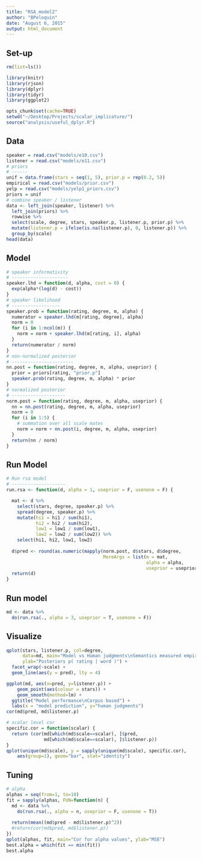 ```yaml
---
title: "RSA_model2"
author: "BPeloquin"
date: "August 6, 2015"
output: html_document
---
```


Set-up
------

```r
rm(list=ls())

library(knitr)
library(rjson)
library(dplyr)
library(tidyr)
library(ggplot2)

opts_chunk$set(cache=TRUE)
setwd("~/Desktop/Projects/scalar_implicature/")
source("analysis/useful_dplyr.R")
```

Data
----
```r
speaker = read.csv("models/e10.csv")
listener = read.csv("models/e11.csv")
# priors
# ------
unif = data.frame(stars = seq(1, 5), prior.p = rep(0.2, 5))
empirical = read.csv("models/prior.csv")
yelp = read.csv("models/yelp1_priors.csv")
priors = unif
# combine speaker / listener
data <- left_join(speaker, listener) %>%
  left_join(priors) %>%
  rowwise %>%
  select(scale, degree, stars, speaker.p, listener.p, prior.p) %>%
  mutate(listener.p = ifelse(is.na(listener.p), 0, listener.p)) %>%
  group_by(scale)
head(data)
```

Model
-----
```r
# speaker informativity
# ---------------------
speaker.lhd = function(d, alpha, cost = 0) {
  exp(alpha*(log(d) - cost))
}
# speaker likelihood
# ------------------
speaker.prob = function(rating, degree, m, alpha) {
  numerator = speaker.lhd(m[rating, degree], alpha)
  norm = 0
  for (i in 1:ncol(m)) {
    norm = norm + speaker.lhd(m[rating, i], alpha)
  }
  return(numerator / norm)
}
# non-normalized posterior
# -----------------------
nn.post = function(rating, degree, m, alpha, useprior) {
  prior = priors[rating, "prior.p"]
  speaker.prob(rating, degree, m, alpha) * prior
}
# normalized posterior
# --------------------
norm.post = function(rating, degree, m, alpha, useprior) {
  nn = nn.post(rating, degree, m, alpha, useprior)
  norm = 0
  for (i in 1:5) {
    # summation over all scale mates
    norm = norm + nn.post(i, degree, m, alpha, useprior)
  }
  return(nn / norm)
}  
```

Run Model
----------
```r
# Run rsa model
# --------------------
run.rsa <- function(d, alpha = 1, useprior = F, usenone = F) {

  mat <- d %>%
    select(stars, degree, speaker.p) %>%
    spread(degree, speaker.p) %>%
    mutate(hi1 = hi1 / sum(hi1), 
           hi2 = hi2 / sum(hi2),
           low1 = low1 / sum(low1),
           low2 = low2 / sum(low2)) %>%
    select(hi1, hi2, low1, low2)
  
  d$pred <- round(as.numeric(mapply(norm.post, d$stars, d$degree, 
                                    MoreArgs = list(m = mat, 
                                                    alpha = alpha, 
                                                    useprior = useprior))), digits=4)
  return(d)
}
```

Run model
---------
```r
md <- data %>%
  do(run.rsa(., alpha = 3, useprior = T, usenone = F))
```

Visualize
---------
```r
qplot(stars, listener.p, col=degree, 
      data=md, main="Model vs Human judgments\nSemantics measured empirically",
      ylab="Posteriors p( rating | word )") + 
  facet_wrap(~scale) + 
  geom_line(aes(y = pred), lty = 4)

ggplot(md, aes(x=pred, y=listener.p)) +
    geom_point(aes(colour = stars)) +
    geom_smooth(method=lm) +
  ggtitle("Model performance\nCorpus based") +
  labs(x = "model prediction", y="human judgments")
cor(md$pred, md$listener.p)

# scalar level cor
specific.cor = function(scalar) {
  return (cor(md[which(md$scale==scalar), ]$pred,
              md[which(md$scale==scalar), ]$listener.p))
}
qplot(unique(md$scale), y = sapply(unique(md$scale), specific.cor),
    aes(group=1), geom="bar", stat="identity")
```

Tuning
-------
```r
# alpha
alphas = seq(from=1, to=10)
fit = sapply(alphas, FUN=function(n) {
  md <- data %>%
    do(run.rsa(., alpha = n, useprior = F, usenone = T))
  
  return(mean((md$pred - md$listener.p)^2))
  #return(cor(md$pred, md$listener.p))
})
qplot(alphas, fit, main="Cor for alpha values", ylab="MSE")
best.alpha = which(fit == min(fit))
best.alpha
```
